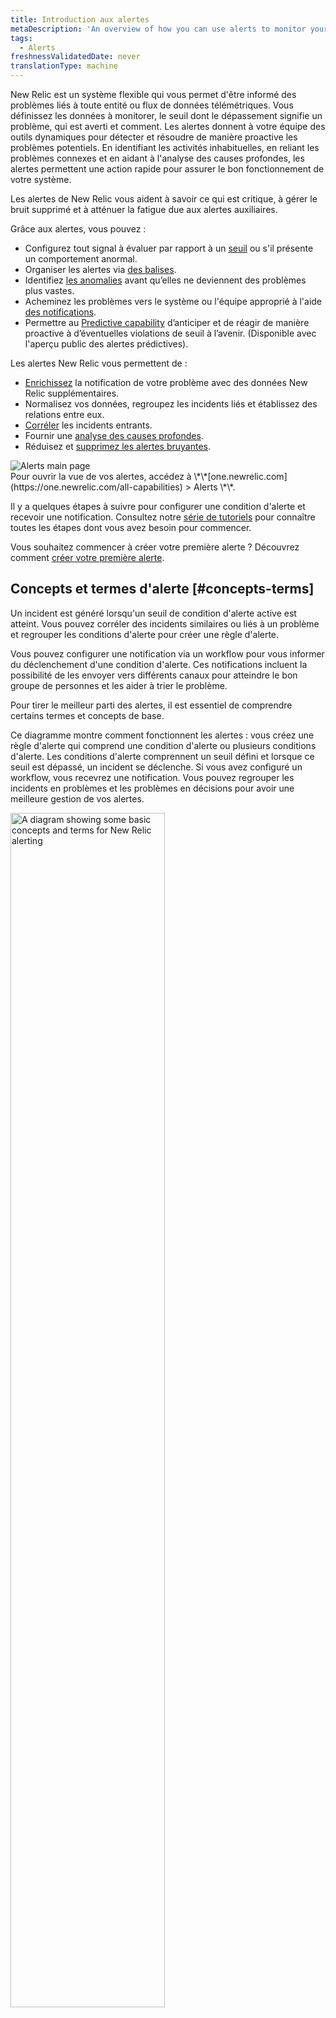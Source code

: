 ```yaml
---
title: Introduction aux alertes
metaDescription: 'An overview of how you can use alerts to monitor your systems and be notified when things go wrong, and when they''re starting to go wrong.'
tags:
  - Alerts
freshnessValidatedDate: never
translationType: machine
---
```


New Relic <InlinePopover type="alerts" />est un système flexible qui vous permet d&apos;être informé des problèmes liés à toute entité ou flux de données télémétriques. Vous définissez les données à monitorer, le seuil dont le dépassement signifie un problème, qui est averti et comment. Les alertes donnent à votre équipe des outils dynamiques pour détecter et résoudre de manière proactive les problèmes potentiels. En identifiant les activités inhabituelles, en reliant les problèmes connexes et en aidant à l&apos;analyse des causes profondes, les alertes permettent une action rapide pour assurer le bon fonctionnement de votre système.

Les alertes de New Relic vous aident à savoir ce qui est critique, à gérer le bruit supprimé et à atténuer la fatigue due aux alertes auxiliaires.

Grâce aux alertes, vous pouvez :

* Configurez tout signal à évaluer par rapport à un [seuil](/docs/new-relic-solutions/get-started/glossary/#alert-threshold) ou s&apos;il présente un comportement anormal.
* Organiser les alertes via [des balises](/docs/new-relic-solutions/new-relic-one/core-concepts/use-tags-help-organize-find-your-data/#query-tags).
* Identifiez [les anomalies](/docs/alerts-applied-intelligence/applied-intelligence/anomaly-detection/anomaly-detection-applied-intelligence/) avant qu’elles ne deviennent des problèmes plus vastes.
* Acheminez les problèmes vers le système ou l&apos;équipe approprié à l&apos;aide [des notifications](/docs/alerts-applied-intelligence/notifications/intro-notifications/).
* Permettre au <DNT>[Predictive capability](/docs/alerts/create-alert/set-thresholds/predictive-alerts)</DNT> d’anticiper et de réagir de manière proactive à d’éventuelles violations de seuil à l’avenir. (Disponible avec l&apos;aperçu public des alertes prédictives).

Les alertes New Relic vous permettent de :

* [Enrichissez](/docs/alerts-applied-intelligence/applied-intelligence/incident-workflows/incident-workflows/#enrichments) la notification de votre problème avec des données New Relic supplémentaires.
* Normalisez vos données, regroupez les incidents liés et établissez des relations entre eux.
* [Corréler](/docs/alerts-applied-intelligence/applied-intelligence/incident-intelligence/change-applied-intelligence-correlation-logic-decisions/#what-is-correlaton) les incidents entrants.
* Fournir une [analyse des causes profondes](/docs/alerts-applied-intelligence/applied-intelligence/incident-intelligence/Issues-and-Incident-management-and-response/#root-cause-analysis).
* Réduisez et [supprimez les alertes bruyantes](/docs/alerts-applied-intelligence/applied-intelligence/incident-intelligence/change-applied-intelligence-correlation-logic-decisions/#configure-correlation).

<img title="Alerts main page" alt="Alerts main page" src="/images/alerts_screenshot-full_alerts-and-ai-overview-page.webp" />

<figcaption>
  Pour ouvrir la vue de vos alertes, accédez à <DNT>\*\*[one.newrelic.com](https://one.newrelic.com/all-capabilities) &gt; Alerts \*\*</DNT>.
</figcaption>

Il y a quelques étapes à suivre pour configurer une condition d&apos;alerte et recevoir une notification. Consultez notre [série de tutoriels](/docs/tutorial-create-alerts/create-new-relic-alerts/) pour connaître toutes les étapes dont vous avez besoin pour commencer.

Vous souhaitez commencer à créer votre première alerte ? Découvrez comment [créer votre première alerte](/docs/alerts-applied-intelligence/new-relic-alerts/get-started/your-first-nrql-condition/).

## Concepts et termes d&apos;alerte [#concepts-terms]

Un incident est généré lorsqu&apos;un seuil de condition d&apos;alerte active est atteint. Vous pouvez corréler des incidents similaires ou liés à un problème et regrouper les conditions d&apos;alerte pour créer une règle d&apos;alerte.

Vous pouvez configurer une notification via un workflow pour vous informer du déclenchement d&apos;une condition d&apos;alerte. Ces notifications incluent la possibilité de les envoyer vers différents canaux pour atteindre le bon groupe de personnes et les aider à trier le problème.

Pour tirer le meilleur parti des alertes, il est essentiel de comprendre certains termes et concepts de base.

Ce diagramme montre comment fonctionnent les alertes : vous créez une règle d&apos;alerte qui comprend une condition d&apos;alerte ou plusieurs conditions d&apos;alerte. Les conditions d&apos;alerte comprennent un seuil défini et lorsque ce seuil est dépassé, un incident se déclenche. Si vous avez configuré un workflow, vous recevrez une notification. Vous pouvez regrouper les incidents en problèmes et les problèmes en décisions pour avoir une meilleure gestion de vos alertes.

<img width="70%;" title="A diagram showing some basic concepts and terms for New Relic alerting" alt="A diagram showing some basic concepts and terms for New Relic alerting" src="/images/accounts_diagram_alerting-concepts.webp" />

<table>
  <thead>
    <tr>
      <th>
        Terme
      </th>

      <th>
        Explication
      </th>
    </tr>
  </thead>

  <tbody>
    <tr>
      <td>
        <DNT>
          **[Condition](/docs/alerts/create-alert/create-alert-condition/alert-conditions/#create-alert-condition/)**
        </DNT>
      </td>

      <td>
        Configuration d&apos;un ou plusieurs seuils appliqués à un signal. Un incident est créé lorsque les seuils sont dépassés.
      </td>
    </tr>

    <tr>
      <td>
        <DNT>
          **[Decision](/docs/alerts-applied-intelligence/applied-intelligence/incident-intelligence/change-applied-intelligence-correlation-logic-decisions/)**
        </DNT>
      </td>

      <td>
        Opération logique qui regroupe les incidents en problèmes plus vastes. Il existe des décisions intégrées et vous pouvez également créer vos propres décisions personnalisées.
      </td>
    </tr>

    <tr>
      <td>
        <DNT>
          **[Destination](/docs/alerts-applied-intelligence/notifications/destinations/)**
        </DNT>
      </td>

      <td>
        Service par lequel vous êtes notifié. Il s’agit d’un identifiant unique pour un système tiers que vous utilisez.
      </td>
    </tr>

    <tr>
      <td>
        <DNT>
          **[Event](/docs/data-apis/understand-data/new-relic-data-types/#events-new-relic)**
        </DNT>
      </td>

      <td>
        Indiquez un changement d&apos;état ou un déclencheur défini par votre condition d&apos;alerte New Relic ou votre système monitoring externe. Un événement contient des informations sur l’entité affectée.
      </td>
    </tr>

    <tr>
      <td>
        <DNT>
          **[Incident](/docs/alerts-applied-intelligence/new-relic-alerts/alert-incidents/view-event-details-incidents/)**
        </DNT>
      </td>

      <td>
        événement généré lorsqu&apos;un seuil de condition est franchi. Il s’agit d’un événement individuel qui détaille un symptôme d’un problème.
      </td>
    </tr>

    <tr>
      <td>
        <DNT>
          **[Issue](/docs/new-relic-solutions/get-started/glossary/#issue)**
        </DNT>
      </td>

      <td>
        Ensemble d&apos;un ou plusieurs incidents qui nécessitent une attention et une enquête et qui donnent lieu à une notification.
      </td>
    </tr>

    <tr>
      <td>
        <DNT>
          **[Notification](/docs/alerts-applied-intelligence/notifications/intro-notifications/)**
        </DNT>
      </td>

      <td>
        Message que vous recevez lorsqu&apos;un incident s&apos;ouvre, est reconnu ou se ferme.
      </td>
    </tr>

    <tr>
      <td>
        <DNT>
          **[Policy](/docs/alerts-applied-intelligence/new-relic-alerts/alert-policies/create-edit-or-find-alert-policy/)**
        </DNT>
      </td>

      <td>
        Groupe de conditions d&apos;alerte que vous configurez pour être averti lorsqu&apos;un incident se produit.
      </td>
    </tr>

    <tr>
      <td>
        <DNT>
          **[Threshold](/docs/alerts-applied-intelligence/new-relic-alerts/advanced-alerts/advanced-techniques/set-thresholds-alert-condition)**
        </DNT>
      </td>

      <td>
        Valeur qu&apos;une source de données doit transmettre pour déclencher un incident et les paramètres liés au temps qui définissent un incident.
      </td>
    </tr>

    <tr>
      <td>
        <DNT>
          **[Workflow](/docs/alerts-applied-intelligence/applied-intelligence/incident-workflows/incident-workflows/)**
        </DNT>
      </td>

      <td>
        Définition du moment et du lieu où vous souhaitez recevoir une notification sur les problèmes. Vous pouvez enrichir votre notification avec des données New Relic supplémentaires et associées.
      </td>
    </tr>
  </tbody>
</table>

Prêt à essayer New Relic par vous-même ? [Créez votre compte New Relic gratuit](https://newrelic.com/signup) et suivez notre [guide de lancement rapide](/docs/new-relic-solutions/get-started/intro-new-relic/#get-started) pour commencer à maximiser vos données dès aujourd&apos;hui ! Si vous avez besoin d’aide, consultez notre [série de tutoriels](/docs/tutorial-create-alerts/create-new-relic-alerts/) sur la création d’alertes pour commencer.

<Callout variant="tip">
  Vous utilisez Datadog pour monitorer vos logs mais souhaitez tester gratuitement la fonctionnalité d&apos;observabilité New Relic ? [Consultez notre guide pour migrer depuis Datadog](/docs/tutorial-dd-migration/migrating-from-dd).
</Callout>